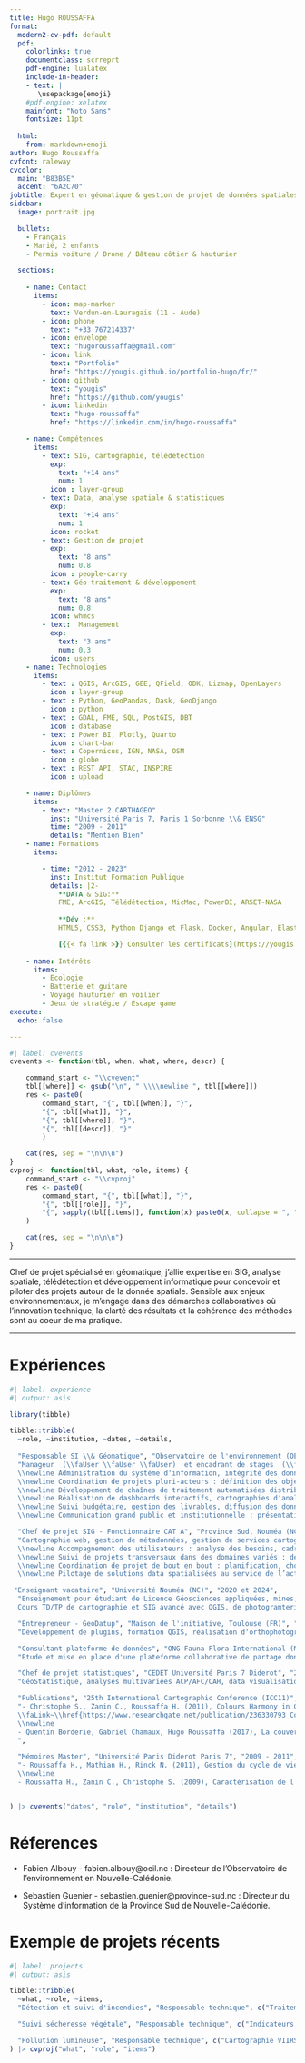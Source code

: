 ```yaml
---
title: Hugo ROUSSAFFA
format:
  modern2-cv-pdf: default
  pdf:
    colorlinks: true
    documentclass: scrreprt
    pdf-engine: lualatex
    include-in-header:
    - text: |
       \usepackage{emoji}
    #pdf-engine: xelatex
    mainfont: "Noto Sans"
    fontsize: 11pt
    
  html:
    from: markdown+emoji
author: Hugo Roussaffa
cvfont: raleway
cvcolor:
  main: "B83B5E"
  accent: "6A2C70"
jobtitle: Expert en géomatique & gestion de projet de données spatiales
sidebar:
  image: portrait.jpg

  bullets:
    - Français
    - Marié, 2 enfants
    - Permis voiture / Drone / Bâteau côtier & hauturier

  sections:
      
    - name: Contact
      items:
        - icon: map-marker
          text: Verdun-en-Lauragais (11 - Aude)
        - icon: phone
          text: "+33 767214337"
        - icon: envelope
          text: "hugoroussaffa@gmail.com"
        - icon: link
          text: "Portfolio"
          href: "https://yougis.github.io/portfolio-hugo/fr/"
        - icon: github
          text: "yougis"
          href: "https://github.com/yougis"
        - icon: linkedin
          text: "hugo-roussaffa"
          href: "https://linkedin.com/in/hugo-roussaffa"

    - name: Compétences
      items:
        - text: SIG, cartographie, télédétection
          exp:
            text: "+14 ans"
            num: 1
          icon : layer-group
        - text: Data, analyse spatiale & statistiques
          exp:
            text: "+14 ans"
            num: 1
          icon: rocket
        - text: Gestion de projet
          exp:
            text: "8 ans"
            num: 0.8
          icon : people-carry
        - text: Géo-traitement & développement
          exp:
            text: "8 ans"
            num: 0.8
          icon: whmcs
        - text:  Management
          exp:
            text: "3 ans"
            num: 0.3
          icon: users
    - name: Technologies
      items:
        - text : QGIS, ArcGIS, GEE, QField, ODK, Lizmap, OpenLayers
          icon : layer-group
        - text : Python, GeoPandas, Dask, GeoDjango
          icon : python
        - text : GDAL, FME, SQL, PostGIS, DBT
          icon : database
        - text : Power BI, Plotly, Quarto
          icon : chart-bar
        - text : Copernicus, IGN, NASA, OSM
          icon : globe
        - text : REST API, STAC, INSPIRE
          icon : upload

    - name: Diplômes
      items:
        - text: "Master 2 CARTHAGEO"
          inst: "Université Paris 7, Paris 1 Sorbonne \\& ENSG"
          time: "2009 - 2011"
          details: "Mention Bien"
    - name: Formations
      items:

        - time: "2012 - 2023"
          inst: Institut Formation Publique
          details: |2-
            **DATA & SIG:**
            FME, ArcGIS, Télédétection, MicMac, PowerBI, ARSET-NASA
            
            **Dév :**
            HTML5, CSS3, Python Django et Flask, Docker, Angular, Elastic Stack, Tomcat, Java Grails/Gorm

            [{{< fa link >}} Consulter les certificats](https://yougis.github.io/portfolio-hugo/fr/about/)
    
    - name: Intérêts
      items:
        - Ecologie
        - Batterie et guitare
        - Voyage hauturier en voilier
        - Jeux de stratégie / Escape game
execute:
  echo: false

---
```



```r

#| label: cvevents
cvevents <- function(tbl, when, what, where, descr) {

    command_start <- "\\cvevent"
    tbl[[where]] <- gsub("\n", " \\\\newline ", tbl[[where]])
    res <- paste0(
        command_start, "{", tbl[[when]], "}", 
        "{", tbl[[what]], "}",
        "{", tbl[[where]], "}",
        "{", tbl[[descr]], "}"
        )

    cat(res, sep = "\n\n\n")
}
cvproj <- function(tbl, what, role, items) {
    command_start <- "\\cvproj"
    res <- paste0(
        command_start, "{", tbl[[what]], "}",
        "{", tbl[[role]], "}",
        "{", sapply(tbl[[items]], function(x) paste0(x, collapse = ", ")), "}"
    )

    cat(res, sep = "\n\n\n")
}


```

--- 

Chef de projet spécialisé en géomatique, j’allie expertise en SIG, analyse spatiale, télédétection et développement informatique pour concevoir et piloter des projets autour de la donnée spatiale. Sensible aux enjeux environnementaux, je m’engage dans des démarches collaboratives où l’innovation technique, la clarté des résultats et la cohérence des méthodes sont au coeur de ma pratique.

---


# Expériences

```r
#| label: experience
#| output: asis

library(tibble)

tibble::tribble(
  ~role, ~institution, ~dates, ~details,
  
  "Responsable SI \\& Géomatique", "Observatoire de l'environnement (OEIL), Nouméa (NC)" , "06/2021 - 08/2024",
  "Manageur  (\\faUser \\faUser \\faUser)  et encadrant de stages  (\\faUsers x 10) sur des projets en data environnementale : érosion, incendies, sécheresse végétale, qualité de l’eau, pollution lumineuse, fragmentation des milieux.
  \\newline Administration du système d'information, intégrité des données et sécurité numérique.
  \\newline Coordination de projets pluri-acteurs : définition des objectifs, rédaction de cahiers des charges, gestion des ressources, des taches et animation des comités de pilotage.
  \\newline Développement de chaînes de traitement automatisées distribués et parallélisé (DASK) pour la production d'indicateurs environnementaux dans un modèle de donnée decisionnel standardisé.
  \\newline Réalisation de dashboards interactifs, cartographies d'analyse, rapports d’aide à la décision à destination du grand public et des institutions.
  \\newline Suivi budgétaire, gestion des livrables, diffusion des données sur plateformes ouvertes.
  \\newline Communication grand public et institutionnelle : présentation des projets en réunion, séminaires et événements.",

  "Chef de projet SIG - Fonctionnaire CAT A", "Province Sud, Nouméa (NC)", "05/2011 - 06/2021",
  "Cartographie web, gestion de métadonnées, gestion de services cartographiques, développement d'interfaces et maintenance des applications SIG de la collectivité.
  \\newline Accompagnement des utilisateurs : analyse des besoins, cadrage, rédaction des spécifications techniques détaillées, estimation des charges, gestion des ressources et reporting.
  \\newline Suivi de projets transversaux dans des domaines variés : développement rural, environnement, archéologie, infrastructures routières, logement social, éducation.
  \\newline Coordination de projet de bout en bout : planification, choix des outils, administration de bases de données spatiales, maintenance applicative, et intégration web.
  \\newline Pilotage de solutions data spatialisées au service de l’action publique, avec livrables annuels, tableaux de bord décisionnels et cartographies à forte valeur ajoutée.",

 "Enseignant vacataire", "Université Nouméa (NC)", "2020 et 2024",
  "Enseignement pour étudiant de Licence Géosciences appliquées, mines, eau et environnement et de Master.   \\newline 
  Cours TD/TP de cartographie et SIG avancé avec QGIS, de photogramterie rapprochée avec Micmac et de télédétection avec exploration multispectrale d´images satelittes avec Orfeo ToolBox et Monteverdi",

  "Entrepreneur - GeoDatup", "Maison de l'initiative, Toulouse (FR)", "04/2016 - 05/2018",
  "Développement de plugins, formation QGIS, réalisation d'orthophotographies par drone.",

  "Consultant plateforme de données", "ONG Fauna Flora International (Myanmar)", "05/2015 - 07/2015",
  "Etude et mise en place d'une plateforme collaborative de partage données (CKAN). Automatisation et traitement de données spatiales. Capacité d'adaptation rapide dans ce contexte multiculturel.",

  "Chef de projet statistiques", "CEDET Université Paris 7 Diderot", "2009 - 2010",
  "GéoStatistique, analyses multivariées ACP/AFC/CAH, data visualisation.",

  "Publications", "25th International Cartographic Conference (ICC11)", "2011",
  "- Christophe S., Zanin C., Roussaffa H. (2011), Colours Harmony in Cartography. 
  \\faLink~\\href{https://www.researchgate.net/publication/236330793_Colours_harmony_in_cartography}{Article en détail}
  \\newline 
  - Quentin Borderie, Gabriel Chamaux, Hugo Roussaffa (2017), La couverture lœssique d’Eure-et-Loir (France) : Potentiel pédo-sedimentaire et organisation spatiale. \\faLink~\\href{https://doi.org/10.4000/quaternaire.8331}{Article en détail}
  ",

  "Mémoires Master", "Université Paris Diderot Paris 7", "2009 - 2011",
  "- Roussaffa H., Mathian H., Rinck N. (2011), Gestion du cycle de vie des données environnementales.
  \\newline 
  - Roussaffa H., Zanin C., Christophe S. (2009), Caractérisation de l´harmonie des couleurs dans une carte."


) |> cvevents("dates", "role", "institution", "details")

```

# Réferences

- Fabien Albouy - fabien.albouy@oeil.nc : Directeur de l'Observatoire de l'environnement en Nouvelle-Calédonie.


- Sebastien Guenier  - sebastien.guenier@province-sud.nc : Directeur du Système d'information de la Province Sud de Nouvelle-Calédonie.

# Exemple de projets récents

```r
#| label: projects
#| output: asis

tibble::tribble(
  ~what, ~role, ~items,
  "Détection et suivi d'incendies", "Responsable technique", c("Traitement données FIRMS", "classification de données Sentinel-2","photointerpretation collaborative avec Collect Earth Online", "exploitation catalogue STAC et GEE", "création de tableau de bord ESRI, rapports et atlas automatisés Quarto/QGIS \\newline \\faLink~\\href{https://yougis.github.io/portfolio-hugo/fr/project/atlas-qgis/}{Atlas en détail} \\faLink~\\href{https://yougis.github.io/portfolio-hugo/fr/project/dashboards/vulcain/}{Dashboard en détail}"),

  "Suivi sécheresse végétale", "Responsable technique", c("Indicateurs satellites (VAI et VHI) résolution spatiale de 10m-250m et temporelle de 10 jours (L8, L9, S2, MODIS, ASCAT)", "Développement python, déploiement et intégration continue avec Azure Devops. \\newline \\faLink~\\href{https://yougis.github.io/portfolio-hugo/fr/project/secheresse-vegetale/}{Projet en détail}"),

  "Pollution lumineuse", "Responsable technique", c("Cartographie VIIRS, analyse spatiale", "Atlas cartographique, tableau de bord\\newline \\faLink~\\href{https://yougis.github.io/portfolio-hugo/fr/project/dashboards/pollux/}{Dashboard en détail}"),
) |> cvproj("what", "role", "items")
```